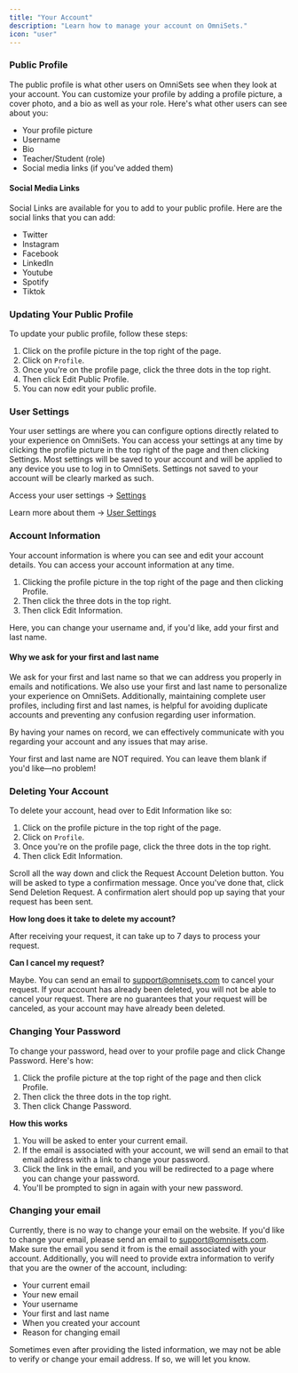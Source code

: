 ```yaml
---
title: "Your Account"
description: "Learn how to manage your account on OmniSets."
icon: "user"
---
```


### Public Profile
The public profile is what other users on OmniSets see when they look at your account. You can customize your profile by adding a profile picture, a cover photo, and a bio as well as your role. Here's what other users can see about you:
- Your profile picture
- Username
- Bio
- Teacher/Student (role)
- Social media links (if you've added them)

#### Social Media Links
Social Links are available for you to add to your public profile. Here are the social links that you can add:

- Twitter
- Instagram
- Facebook
- LinkedIn
- Youtube
- Spotify
- Tiktok

### Updating Your Public Profile
To update your public profile, follow these steps:
1. Click on the profile picture in the top right of the page.
2. Click on `Profile`.
3. Once you're on the profile page, click the three dots in the top right.
4. Then click Edit Public Profile.
5. You can now edit your public profile.

### User Settings
Your user settings are where you can configure options directly related to your experience on OmniSets. You can access your settings at any time by clicking the profile picture in the top right of the page and then clicking Settings.
Most settings will be saved to your account and will be applied to any device you use to log in to OmniSets. Settings not saved to your account will be clearly marked as such.

Access your user settings -> [Settings](https://www.omnisets.com/settings)

Learn more about them -> [User Settings](/guides/user-settings)

### Account Information
Your account information is where you can see and edit your account details. You can access your account information at any time.
1. Clicking the profile picture in the top right of the page and then clicking Profile.
2. Then click the three dots in the top right.
3. Then click Edit Information.

Here, you can change your username and, if you'd like, add your first and last name.

#### Why we ask for your first and last name
We ask for your first and last name so that we can address you properly in emails and notifications. We also use your first and last name to personalize your experience on OmniSets. Additionally, maintaining complete user profiles, including first and last names, is helpful for avoiding duplicate accounts and preventing any confusion regarding user information.

By having your names on record, we can effectively communicate with you regarding your account and any issues that may arise.

<Note>
    Your first and last name are NOT required. You can leave them blank if you'd like—no problem!
</Note>

### Deleting Your Account
To delete your account, head over to Edit Information like so:
1. Click on the profile picture in the top right of the page.
2. Click on `Profile`.
3. Once you're on the profile page, click the three dots in the top right.
4. Then click Edit Information.

Scroll all the way down and click the Request Account Deletion button. You will be asked to type a confirmation message. Once you've done that, click Send Deletion Request. A confirmation alert should pop up saying that your request has been sent.

__How long does it take to delete my account?__

After receiving your request, it can take up to 7 days to process your request.

__Can I cancel my request?__

Maybe. You can send an email to [support@omnisets.com](mailto:support@omnisets.com) to cancel your request. If your account has already been deleted, you will not be able to cancel your request. There are no guarantees that your request will be canceled, as your account may have already been deleted.

### Changing Your Password
To change your password, head over to your profile page and click Change Password. Here's how:

1. Click the profile picture at the top right of the page and then click Profile.
2. Then click the three dots in the top right.
3. Then click Change Password.

__How this works__
1. You will be asked to enter your current email.
2. If the email is associated with your account, we will send an email to that email address with a link to change your password.
3. Click the link in the email, and you will be redirected to a page where you can change your password.
4. You'll be prompted to sign in again with your new password.

### Changing your email
Currently, there is no way to change your email on the website. If you'd like to change your email, please send an email to [support@omnisets.com](mailto:support@omnisets.com). Make sure the email you send it from is the email associated with your account. Additionally, you will need to provide extra information to verify that you are the owner of the account, including:

- Your current email
- Your new email
- Your username
- Your first and last name
- When you created your account
- Reason for changing email

<Note>
    Sometimes even after providing the listed information, we may not be able to verify or change your email address. If so, we will let you know.
</Note>